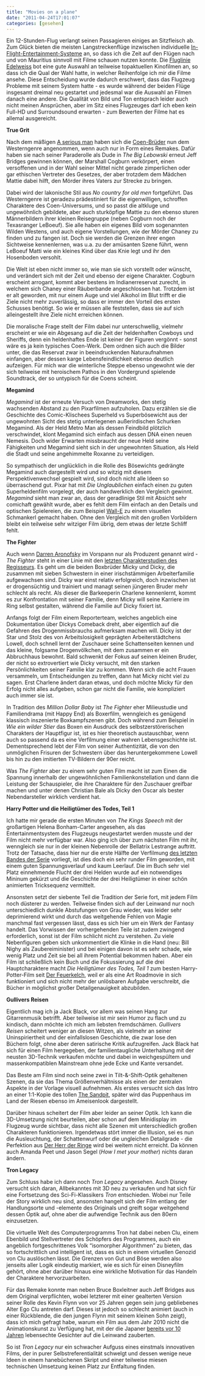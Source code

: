 ```yaml
---
title: "Movies on a plane"
date: "2011-04-24T17:01:07"
categories: [gesehen]
---
```


Ein 12-Stunden-Flug verlangt seinen Passagieren einiges an Sitzfleisch ab. Zum Glück bieten die meisten Langstreckenflüge inzwischen individuelle [In-Flight-Entertainment-Systeme](http://www.panasonic.aero/Products/XSeries.aspx) an, so dass ich die Zeit auf den Flügen nach und von Mauritius sinnvoll mit Filme schauen nutzen konnte. Die [Fluglinie Edelweiss](http://www.edelweissair.ch/d/aboard/movies/) bot eine gute Auswahl an teilweise topaktuellen Kinofilmen an, so dass ich die Qual der Wahl hatte, in welcher Reihenfolge ich mir die Filme ansehe. Diese Entscheidung wurde dadurch erschwert, dass das Flugzeug Probleme mit seinem System hatte - es wurde während der beiden Flüge insgesamt dreimal neu gestartet und jedesmal war die Auswahl an Filmen danach eine andere. Die Qualität von Bild und Ton entsprach leider auch nicht meinen Ansprüchen, aber im Sitz eines Flugzeuges darf ich eben kein Full-HD und Surroundsound erwarten - zum Bewerten der Filme hat es allemal ausgereicht.

**True Grit**

Nach dem mäßigen [A serious man](/blog/2010/01/31/a-serious-man/) haben sich die [Coen-Brüder](/blog/?s=coen) nun dem Westerngenre angenommen, wenn auch nur in Form eines Remakes. Dafür haben sie nach seiner Paraderolle als Dude in *The Big Lebowski* erneut Jeff Bridges gewinnen können, der Marshall Cogburn verkörpert, einen versoffenen und in der Wahl seiner Mittel nicht gerade zimperlichen oder gar ethischen Vertreter des Gesetzes, der aber trotzdem dem Mädchen Mattie dabei hilft, den Mörder ihres Vaters zur Strecke zu bringen.

Dabei wird der lakonische Stil aus *No country for old men* fortgeführt. Das Westerngenre ist geradezu prädestiniert für die eigenwilligen, schroffen Charaktere des Coen-Universums, und so passt die altkluge und ungewöhnlich gebildete, aber auch sturköpfige Mattie zu den ebenso sturen Männerbildern ihrer kleinen Reisegruppe (neben Cogburn noch der Texasranger LeBoeuf). Sie alle haben ein eigenes Bild vom sogenannten Wilden Westens, und auch eigene Vorstellungen, wie der Mörder Chaney zu finden und zu fangen ist. Doch sie werden die Grenzen ihrer engen Sichtweise kennenlernen, was u.a. zu der amüsanten Szene führt, wenn LeBoeuf Matti wie ein kleines Kind über das Knie legt und ihr den Hosenboden versohlt.

Die Welt ist eben nicht immer so, wie man sie sich vorstellt oder wünscht, und verändert sich mit der Zeit und ebenso der eigene Charakter. Cogburn erscheint arrogant, kommt aber bestens im Indianerreservat zurecht, in welchem sich Chaney einer Räuberbande angeschlossen hat. Trotzdem ist er alt geworden, mit nur einem Auge und viel Alkohol im Blut trifft er die Ziele nicht mehr zuverlässig, so dass er immer den Vorteil des ersten Schusses benötigt. So wie er müssen alle feststellen, dass sie auf sich alleingestellt ihre Ziele nicht erreichen können.

Die moralische Frage stellt der Film dabei nur unterschwellig, vielmehr erscheint er wie ein Abgesang auf die Zeit der heldenhaften Cowboys und Sheriffs, denn ein heldenhaftes Ende ist keiner der Figuren vergönnt - sonst wäre es ja kein typisches Coen-Werk. Dem ordnen sich auch die Bilder unter, die das Reservat zwar in beeindruckenden Naturaufnahmen einfangen, aber dessen karge Lebensfeindlichkeit ebenso deutlich aufzeigen. Für mich war die winterliche Steppe ebenso ungewohnt wie der sich teilweise mit heroischem Pathos in den Vordergrund spielende Soundtrack, der so untypisch für die Coens scheint.

**Megamind**

*Megamind* ist der erneute Versuch von Dreamworks, den stetig wachsenden Abstand zu den Pixarfilmen aufzuholen. Dazu erzählen sie die Geschichte des Comic-Klischees Superheld vs Superbösewicht aus der ungewohnten Sicht des stetig unterlegenen außerirdischen Schurken Megamind. Als der Held Metro Man als dessen Feindbild plötzlich verschwindet, klont Megamind sich einfach aus dessen DNA einen neuen Nemesis. Doch wider Erwarten missbraucht der neue Held seine Fähigkeiten und Megamind sieht sich in der ungewohnten Situation, als Held die Stadt und seine angehimmelte Roxanne zu verteidigen.

So sympathisch der unglücklich in die Rolle des Bösewichts gedrängte Megamind auch dargestellt wird und so witzig mit diesem Perspektivenwechsel gespielt wird, sind doch nicht alle Ideen so überraschend gut. Pixar hat mit *Die Unglaublichen* einfach einen zu guten Superheldenfilm vorgelegt, der auch handwerklich den Vergleich gewinnt. *Megamind* sieht man zwar an, dass der geradlinige Stil mit Absicht sehr comichaft gewählt wurde, aber es fehlt dem Film einfach an den Details und optischen Spielereien, die zum Beispiel [Wall-E](/blog/2008/09/28/wall-e/) zu einem visuellen Schmankerl gemacht haben. Ohne den Vergleich mit den großen Vorbildern bleibt ein teilweise sehr witziger Film übrig, dem etwas der letzte Schliff fehlt.

**The Fighter**

Auch wenn [Darren Aronofsky](/blog/?s=Darren+Aronofsky) im Vorspann nur als Produzent genannt wird - *The Fighter* steht in einer Linie mit den [letzten Charakterstudien des Regisseurs](/blog/2011/01/30/black-swan/). Es geht um die beiden Boxbrüder Micky und Dicky, die zusammen mit sieben Schwestern in einer irischstämmigen Arbeiterfamilie aufgewachsen sind. Dicky war einst relativ erfolgreich, doch inzwischen ist er drogensüchtig und trainiert und managt seinen jüngeren Bruder mehr schlecht als recht. Als dieser die Barkeeperin Charlene kennenlernt, kommt es zur Konfrontation mit seiner Familie, denn Micky will seine Karriere im Ring selbst gestalten, während die Familie auf Dicky fixiert ist.

Anfangs folgt der Film einem Reporterteam, welches angeblich eine Dokumentation über Dickys Comeback dreht, aber eigentlich auf die Gefahren des Drogenmissbrauchs aufmerksam machen will. Dicky ist der Star und Stolz des von Arbeitslosigkeit geprägten Arbeiterstädtchens Lowell, doch schnell lernt der Zuschauer seine Schattenseiten kennen und das kleine, folgsame Drogenvölkchen, mit dem zusammen er ein Abbruchhaus bewohnt. Bald schwenkt der Fokus auf seinen kleinen Bruder, der nicht so extrovertiert wie Dicky versucht, mit den starken Persönlichkeiten seiner Familie klar zu kommen. Wenn sich die acht Frauen versammeln, um Entscheidungen zu treffen, dann hat Micky nicht viel zu sagen. Erst Charlene ändert daran etwas, und doch möchte Micky für den Erfolg nicht alles aufgeben, schon gar nicht die Familie, wie kompliziert auch immer sie ist.

In Tradition des *Million Dollar Baby* ist *The Fighter* eher Milieustudie und Familiendrama (mit Happy End) als Boxerfilm, wenngleich es genügend klassisch inszenierte Boxkampfszenen gibt. Doch während zum Beispiel in *Wie ein wilder Stier* das Boxen ein Ausdruck des selbstzerstörerischen Charakters der Hauptfigur ist, ist es hier theoretisch austauschbar, wenn auch so passend da es eine Verfilmung einer wahren Lebensgeschichte ist. Dementsprechend lebt der Film von seiner Authentizität, die von den unmöglichen Frisuren der Schwestern über das heruntergekommene Lowell bis hin zu den imitierten TV-Bildern der 90er reicht.

Was *The Fighter* aber zu einem sehr guten Film macht ist zum Einen die Spannung innerhalb der ungewöhnlichen Familienkonstellation und dann die Leistung der Schauspieler, die ihre Charaktere für den Zuschauer greifbar machen und unter denen Christian Bale als Dicky den Oscar als bester Nebendarsteller wirklich verdient hat.

**Harry Potter und die Heiligtümer des Todes, Teil 1**

Ich hatte mir gerade die ersten Minuten von *The Kings Speech* mit der großartigen Helena Bonham-Carter angesehen, als das Entertainmentsystem des Flugzeugs neugestartet werden musste und der Film nicht mehr verfügbar war. Also ging ich über zum nächsten Film mit ihr, wenngleich sie nur in der kleinen Nebenrolle der Bellatrix Lestrange auftritt. Trotz der Tatsache, dass hier nur die erste Hälfte der Verfilmung [des letzten Bandes der Serie](/blog/2008/11/23/harry-potter-and-the-deathly-hallows/) vorliegt, ist dies doch ein sehr runder Film geworden, mit einem guten Spannungsverlauf und kaum Leerlauf. Die im Buch sehr viel Platz einnehmende Flucht der drei Helden wurde auf ein notwendiges Mininum gekürzt und die Geschichte der drei Heiligtümer in einer schön animierten Tricksequenz vermittelt.

Ansonsten setzt der siebente Teil die Tradition der Serie fort, mit jedem Film noch düsterer zu werden. Teilweise finden sich auf der Leinwand nur noch unterschiedlich dunkle Abstufungen von Grau wieder, was leider sehr deprimierend wirkt und durch das weitgehende Fehlen von Magie manchmal fast vergessen lässt, dass es sich hier um ein Werk der Fantasy handelt. Das Vorwissen der vorhergehenden Teile ist zudem zwingend erforderlich, sonst ist der Film schlicht nicht zu verstehen. Zu viele Nebenfiguren geben sich unkommentiert die Klinke in die Hand (neu: Bill Nighy als Zaubereiminister) und bei einigen davon ist es sehr schade, wie wenig Platz und Zeit sie bei all ihrem Potential bekommen haben. Aber ein Film ist schließlich kein Buch und die Fokussierung auf die drei Hauptcharaktere macht *Die Heiligtümer des Todes, Teil 1* zum besten Harry-Potter-Film seit [Der Feuerkelch](/blog/2005/11/24/harry-potter-und-der-feuerkelch/), weil er als eine Art Roadmovie in sich funktioniert und sich nicht mehr der unlösbaren Aufgabe verschreibt, die Bücher in möglichst großer Detailgenauigkeit abzubilden.

**Gullivers Reisen**

Eigentlich mag ich ja Jack Black, vor allem was seinen Hang zur Gitarrenmusik betrifft. Aber teilweise ist mir sein Humor zu flach und zu kindisch, dann möchte ich mich am liebsten fremdschämen. *Gullivers Reisen* scheitert weniger an diesen Witzen, als vielmehr an seiner Uninspiriertheit und der einfallslosen Geschichte, die zwar lose den Büchern folgt, ohne aber deren satirische Kritik aufzugreifen. Jack Black hat sich für einen Film hergegeben, der familientaugliche Unterhaltung mit der neusten 3D-Technik verkaufen möchte und dabei in weichgespültem und massenkompatiblen Mainstream ohne jede Ecke und Kante versandet.

Das Beste am Film sind noch seine zwei in Tilt-&-Shift-Optik gehaltenen Szenen, da sie das Thema Größenverhältnisse als einen der zentralen Aspekte in der Vorlage visuell aufnehmen. Als erstes versucht sich das Intro an einer 1:1-Kopie des tollen [The Sandpit](http://vimeo.com/9679622), später wird das Puppenhaus im Land der Riesen ebenso im Ameisenlook dargestellt.

Darüber hinaus scheitert der Film aber leider an seiner Optik. Ich kann die 3D-Umsetzung nicht beurteilen, aber schon auf dem Minidisplay im Flugzeug wurde sichtbar, dass nicht alle Szenen mit unterschiedlich großen Charakteren funktionieren. Irgendetwas stört immer die Illusion, sei es nun die Ausleuchtung, der Schattenwurf oder die ungleichen Detailgrade - die Perfektion aus [Der Herr der Ringe](/blog/2001/12/19/der-herr-der-ringe-die-gefahrten/) wird bei weitem nicht erreicht. Da können auch Amanda Peet und Jason Segel (*How I met your mother*) nichts daran ändern.

**Tron Legacy**

Zum Schluss habe ich dann noch *Tron Legacy* angesehen. Auch Disney versucht sich daran, Allbekanntes mit 3D neu zu verkaufen und hat sich für eine Fortsetzung des Sci-Fi-Klassikers *Tron* entschieden. Wobei nur Teile der Story wirklich neu sind, ansonsten hangelt sich der Film entlang der Handlungsorte und -elemente des Originals und greift sogar weitgehend dessen Optik auf, ohne aber die aufwendige Technik aus den 80ern einzusetzen. 

Die virtuelle Welt des Computerprogramms Tron hat dabei neben Clu, einem Ebenbild und Stellvertreter des Schöpfers des Programmes, auch ein angeblich fortgeschrittenes Volk "isomorpher Algorithmen" zu bieten, das so fortschrittlich und intelligent ist, dass es sich in einem virtuellen Genozid von Clu auslöschen lässt. Die Grenzen von Gut und Böse werden also jenseits aller Logik eindeutig markiert, wie es sich für einen Disneyfilm gehört, ohne aber darüber hinaus eine wirkliche Motivation für das Handeln der Charaktere hervorzuarbeiten.

Für das Remake konnte man neben Bruce Boxleitner auch Jeff Bridges aus dem Original verpflichten, wobei letzterer mit einer gealterten Version seiner Rolle des Kevin Flynn von vor 25 Jahren gegen sein jung gebliebenes Alter Ego Clu antreten darf. Dieses ist jedoch so schlecht animiert (auch in einer Rückblende, die den jungen Flynn mit seinem kleinen Sohn zeigt), dass ich mich gefragt habe, warum ein Film aus dem Jahr 2010 nicht die Animationskunst zu Verfügung hat, mit der die Japaner [bereits vor 10 Jahren](/blog/2001/08/23/final-fantasy-die-machte-in-dir/) lebensechte Gesichter auf die Leinwand zauberten.

So ist *Tron Legacy* nur ein schwacher Aufguss eines einstmals innovativen Films, der in purer Selbstreferentialität schwelgt und dessen wenige neue Ideen in einem hanebüchenen Skript und einer teilweise miesen technischen Umsetzung keinen Platz zur Entfaltung finden.
